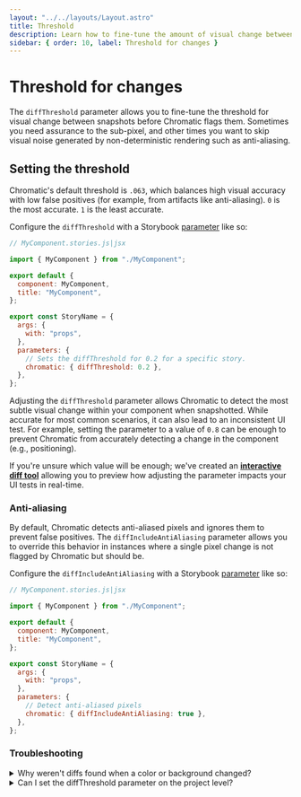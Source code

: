 ```yaml
---
layout: "../../layouts/Layout.astro"
title: Threshold
description: Learn how to fine-tune the amount of visual change between snapshots before they get marked as changes
sidebar: { order: 10, label: Threshold for changes }
---
```



# Threshold for changes

The `diffThreshold` parameter allows you to fine-tune the threshold for visual change between snapshots before Chromatic flags them. Sometimes you need assurance to the sub-pixel, and other times you want to skip visual noise generated by non-deterministic rendering such as anti-aliasing.

## Setting the threshold

Chromatic's default threshold is `.063`, which balances high visual accuracy with low false positives (for example, from artifacts like anti-aliasing). `0` is the most accurate. `1` is the least accurate.

Configure the `diffThreshold` with a Storybook [parameter](https://storybook.js.org/docs/writing-stories/parameters#story-parameters) like so:

<ParamsCallout name="diffThreshold" integration="storybook" />

```js
// MyComponent.stories.js|jsx

import { MyComponent } from "./MyComponent";

export default {
  component: MyComponent,
  title: "MyComponent",
};

export const StoryName = {
  args: {
    with: "props",
  },
  parameters: {
    // Sets the diffThreshold for 0.2 for a specific story.
    chromatic: { diffThreshold: 0.2 },
  },
};
```

Adjusting the `diffThreshold` parameter allows Chromatic to detect the most subtle visual change within your component when snapshotted. While accurate for most common scenarios, it can also lead to an inconsistent UI test. For example, setting the parameter to a value of `0.8` can be enough to prevent Chromatic from accurately detecting a change in the component (e.g., positioning).

If you're unsure which value will be enough; we've created an [**interactive diff tool**](https://6262c53f521620003ac2ff49-ukmsdlppcb.chromatic.com/?path=/story/stories-diff-threshold-check--test-yours-out) allowing you to preview how adjusting the parameter impacts your UI tests in real-time.

### Anti-aliasing

By default, Chromatic detects anti-aliased pixels and ignores them to prevent false positives. The `diffIncludeAntiAliasing` parameter allows you to override this behavior in instances where a single pixel change is not flagged by Chromatic but should be.

Configure the `diffIncludeAntiAliasing` with a Storybook [parameter](https://storybook.js.org/docs/writing-stories/parameters#story-parameters) like so:

<ParamsCallout name="diffIncludeAntiAliasing" integration="storybook" />

```js
// MyComponent.stories.js|jsx

import { MyComponent } from "./MyComponent";

export default {
  component: MyComponent,
  title: "MyComponent",
};

export const StoryName = {
  args: {
    with: "props",
  },
  parameters: {
    // Detect anti-aliased pixels
    chromatic: { diffIncludeAntiAliasing: true },
  },
};
```

### Troubleshooting

<details>
<summary>Why weren't diffs found when a color or background changed?</summary>

Chromatic uses a threshold to determine how much needs to visually change between snapshots before they get flagged as changes. This prevents false positives due to anti-aliasing and other non-deterministic rendering artifacts.

But our default threshold may result in subtle changes being missed. For instance, nuanced changes to the shade of gray of a background. In this case, you may want to adjust the `diffThreshold` to be more accurate (lower value).

Find the right threshold for your UI using our [**interactive diff tool**](https://6262c53f521620003ac2ff49-ukmsdlppcb.chromatic.com/?path=/story/stories-diff-threshold-check--test-yours-out).

</details>

<details>
<summary>Can I set the diffThreshold parameter on the project level?</summary>

Yes, you can set the `diffThreshold` as a global parameter. Learn more in [global parameters](https://storybook.js.org/docs/writing-stories/parameters#global-parameters).

</details>
